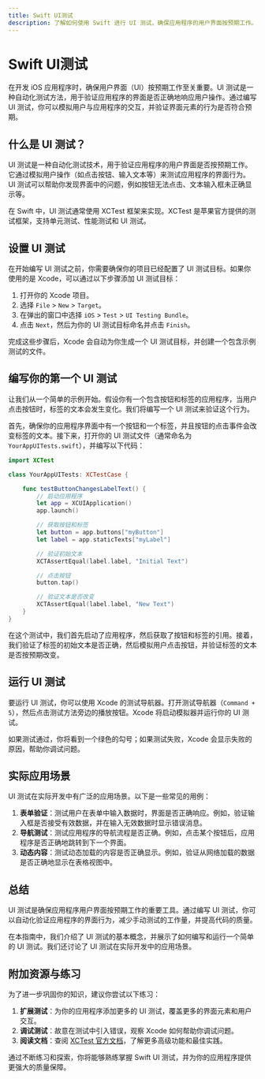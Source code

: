 ```yaml
---
title: Swift UI测试
description: 了解如何使用 Swift 进行 UI 测试，确保应用程序的用户界面按预期工作。本指南将带你从基础概念到实际应用，逐步掌握 UI 测试的核心技能。
---
```


# Swift UI测试

在开发 iOS 应用程序时，确保用户界面（UI）按预期工作至关重要。UI 测试是一种自动化测试方法，用于验证应用程序的界面是否正确地响应用户操作。通过编写 UI 测试，你可以模拟用户与应用程序的交互，并验证界面元素的行为是否符合预期。

## 什么是 UI 测试？

UI 测试是一种自动化测试技术，用于验证应用程序的用户界面是否按预期工作。它通过模拟用户操作（如点击按钮、输入文本等）来测试应用程序的界面行为。UI 测试可以帮助你发现界面中的问题，例如按钮无法点击、文本输入框未正确显示等。

在 Swift 中，UI 测试通常使用 XCTest 框架来实现。XCTest 是苹果官方提供的测试框架，支持单元测试、性能测试和 UI 测试。

## 设置 UI 测试

在开始编写 UI 测试之前，你需要确保你的项目已经配置了 UI 测试目标。如果你使用的是 Xcode，可以通过以下步骤添加 UI 测试目标：

1. 打开你的 Xcode 项目。
2. 选择 `File` > `New` > `Target`。
3. 在弹出的窗口中选择 `iOS` > `Test` > `UI Testing Bundle`。
4. 点击 `Next`，然后为你的 UI 测试目标命名并点击 `Finish`。

完成这些步骤后，Xcode 会自动为你生成一个 UI 测试目标，并创建一个包含示例测试的文件。

## 编写你的第一个 UI 测试

让我们从一个简单的示例开始。假设你有一个包含按钮和标签的应用程序，当用户点击按钮时，标签的文本会发生变化。我们将编写一个 UI 测试来验证这个行为。

首先，确保你的应用程序界面中有一个按钮和一个标签，并且按钮的点击事件会改变标签的文本。接下来，打开你的 UI 测试文件（通常命名为 `YourAppUITests.swift`），并编写以下代码：

```swift
import XCTest

class YourAppUITests: XCTestCase {

    func testButtonChangesLabelText() {
        // 启动应用程序
        let app = XCUIApplication()
        app.launch()

        // 获取按钮和标签
        let button = app.buttons["myButton"]
        let label = app.staticTexts["myLabel"]

        // 验证初始文本
        XCTAssertEqual(label.label, "Initial Text")

        // 点击按钮
        button.tap()

        // 验证文本是否改变
        XCTAssertEqual(label.label, "New Text")
    }
}
```

在这个测试中，我们首先启动了应用程序，然后获取了按钮和标签的引用。接着，我们验证了标签的初始文本是否正确，然后模拟用户点击按钮，并验证标签的文本是否按预期改变。

## 运行 UI 测试

要运行 UI 测试，你可以使用 Xcode 的测试导航器。打开测试导航器（`Command + 5`），然后点击测试方法旁边的播放按钮。Xcode 将启动模拟器并运行你的 UI 测试。

如果测试通过，你将看到一个绿色的勾号；如果测试失败，Xcode 会显示失败的原因，帮助你调试问题。

## 实际应用场景

UI 测试在实际开发中有广泛的应用场景。以下是一些常见的用例：

1. **表单验证**：测试用户在表单中输入数据时，界面是否正确响应。例如，验证输入框是否接受有效数据，并在输入无效数据时显示错误消息。
2. **导航测试**：测试应用程序的导航流程是否正确。例如，点击某个按钮后，应用程序是否正确地跳转到下一个界面。
3. **动态内容**：测试动态加载的内容是否正确显示。例如，验证从网络加载的数据是否正确地显示在表格视图中。

## 总结

UI 测试是确保应用程序用户界面按预期工作的重要工具。通过编写 UI 测试，你可以自动化验证应用程序的界面行为，减少手动测试的工作量，并提高代码的质量。

在本指南中，我们介绍了 UI 测试的基本概念，并展示了如何编写和运行一个简单的 UI 测试。我们还讨论了 UI 测试在实际开发中的应用场景。

## 附加资源与练习

为了进一步巩固你的知识，建议你尝试以下练习：

1. **扩展测试**：为你的应用程序添加更多的 UI 测试，覆盖更多的界面元素和用户交互。
2. **调试测试**：故意在测试中引入错误，观察 Xcode 如何帮助你调试问题。
3. **阅读文档**：查阅 [XCTest 官方文档](https://developer.apple.com/documentation/xctest)，了解更多高级功能和最佳实践。

通过不断练习和探索，你将能够熟练掌握 Swift UI 测试，并为你的应用程序提供更强大的质量保障。